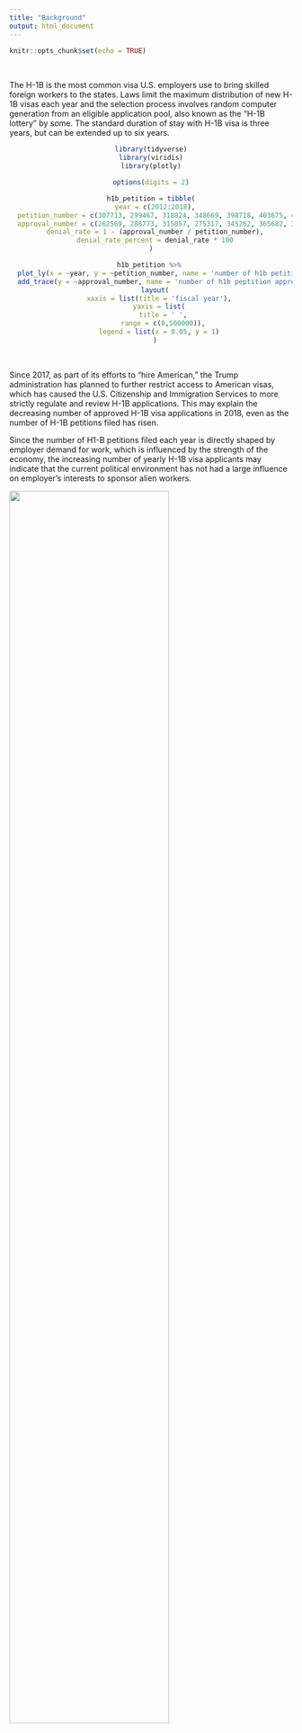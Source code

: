 ```yaml
---
title: "Background"
output: html_document
---
```


```r
knitr::opts_chunk$set(echo = TRUE)
```

<br>

The H-1B is the most common visa U.S. employers use to bring skilled foreign workers to the states. Laws limit the maximum distribution of new H-1B visas each year and the selection process involves random computer generation from an eligible application pool, also known as the “H-1B lottery” by some. The standard duration of stay with H-1B visa is three years, but can be extended up to six years. 

<center>

```r
library(tidyverse)
library(viridis)
library(plotly)

options(digits = 2)

h1b_petition = tibble(
  year = c(2012:2018),
  petition_number = c(307713, 299467, 318824, 348669, 398718, 403675, 418799),
  approval_number = c(262569, 286773, 315857, 275317, 345262, 365682, 332358),
  denial_rate = 1 - (approval_number / petition_number),
  denial_rate_percent = denial_rate * 100
)

h1b_petition %>% 
  plot_ly(x = ~year, y = ~petition_number, name = 'number of h1b petition filed', type = 'scatter', mode = 'lines+markers') %>% 
  add_trace(y = ~approval_number, name = 'number of h1b peptition approved ', mode = 'lines+markers') %>% 
  layout(
    xaxis = list(title = 'fiscal year'),
    yaxis = list(
      title = ' ',
      range = c(0,500000)),
    legend = list(x = 0.05, y = 1)
  )

```

</center>
<br>

Since 2017, as part of its efforts to “hire American,” the Trump administration has planned to further restrict access to American visas, which has caused the U.S. Citizenship and Immigration Services to more strictly regulate and review H-1B applications. This may explain the decreasing number of approved H-1B visa applications in 2018, even as the number of H-1B petitions filed has risen. 

Since the number of H1-B petitions filed each year is directly shaped by employer demand for work, which is influenced by the strength of the economy, the increasing number of yearly H-1B visa applicants may indicate that the current political environment has not had a large influence on employer's interests to sponsor alien workers.


<img src="./picture/Buy-American-Hire-American.jpg" style="width:75%">


